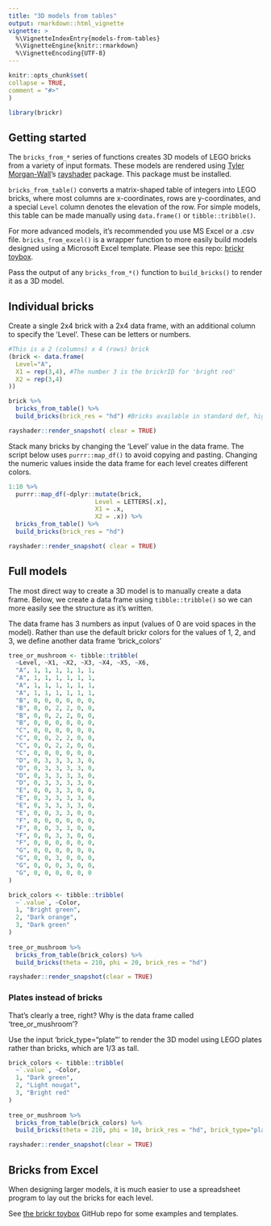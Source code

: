 ```yaml
---
title: "3D models from tables"
output: rmarkdown::html_vignette
vignette: >
  %\VignetteIndexEntry{models-from-tables}
  %\VignetteEngine{knitr::rmarkdown}
  %\VignetteEncoding{UTF-8}
---
```

  
```r
knitr::opts_chunk$set(
collapse = TRUE,
comment = "#>"
)
```

```r
library(brickr)
```

## Getting started

The `bricks_from_*` series of functions creates 3D models of LEGO bricks from a variety of input formats. These models are rendered using [Tyler Morgan-Wall](https://twitter.com/tylermorganwall)'s [rayshader](https://www.rayshader.com/) package. This package must be installed.

`bricks_from_table()` converts a matrix-shaped table of integers into LEGO bricks, where most columns are x-coordinates, rows are y-coordinates, and a special `Level` column denotes the elevation of the row. For simple models, this table can be made manually using `data.frame()` or `tibble::tribble()`. 

For more advanced models, it's recommended you use MS Excel or a .csv file. `bricks_from_excel()` is a wrapper function to more easily build models designed using a Microsoft Excel template. Please see this repo: [brickr toybox](https://github.com/ryantimpe/brickr_toybox).

Pass the output of any `bricks_from_*()` function to `build_bricks()` to render it as a 3D model.

## Individual bricks

Create a single 2x4 brick with a 2x4 data frame, with an additional column to specify the 'Level'. These can be letters or numbers.

```r
#This is a 2 (columns) x 4 (rows) brick
(brick <- data.frame(
  Level="A",
  X1 = rep(3,4), #The number 3 is the brickrID for 'bright red'
  X2 = rep(3,4)
))

brick %>% 
  bricks_from_table() %>% 
  build_bricks(brick_res = "hd") #Bricks available in standard def, high def, and ultra hd. 

rayshader::render_snapshot( clear = TRUE)
```

Stack many bricks by changing the 'Level' value in the data frame. The script below uses `purrr::map_df()` to avoid copying and pasting. Changing the numeric values inside the data frame for each level creates different colors.

```r
1:10 %>% 
  purrr::map_df(~dplyr::mutate(brick,
                        Level = LETTERS[.x], 
                        X1 = .x,
                        X2 = .x)) %>% 
  bricks_from_table() %>% 
  build_bricks(brick_res = "hd")

rayshader::render_snapshot( clear = TRUE)
```

## Full models

The most direct way to create a 3D model is to manually create a data frame. Below, we create a data frame using `tibble::tribble()` so we can more easily see the structure as it's written.

The data frame has 3 numbers as input (values of 0 are void spaces in the model). Rather than use the default brickr colors for the values of 1, 2, and 3, we define another data frame 'brick_colors' 

```r
tree_or_mushroom <- tibble::tribble(
  ~Level, ~X1, ~X2, ~X3, ~X4, ~X5, ~X6,
  "A", 1, 1, 1, 1, 1, 1, 
  "A", 1, 1, 1, 1, 1, 1, 
  "A", 1, 1, 1, 1, 1, 1, 
  "A", 1, 1, 1, 1, 1, 1, 
  "B", 0, 0, 0, 0, 0, 0, 
  "B", 0, 0, 2, 2, 0, 0,
  "B", 0, 0, 2, 2, 0, 0, 
  "B", 0, 0, 0, 0, 0, 0, 
  "C", 0, 0, 0, 0, 0, 0, 
  "C", 0, 0, 2, 2, 0, 0,
  "C", 0, 0, 2, 2, 0, 0, 
  "C", 0, 0, 0, 0, 0, 0, 
  "D", 0, 3, 3, 3, 3, 0, 
  "D", 0, 3, 3, 3, 3, 0,
  "D", 0, 3, 3, 3, 3, 0, 
  "D", 0, 3, 3, 3, 3, 0,
  "E", 0, 0, 3, 3, 0, 0, 
  "E", 0, 3, 3, 3, 3, 0,
  "E", 0, 3, 3, 3, 3, 0, 
  "E", 0, 0, 3, 3, 0, 0,
  "F", 0, 0, 0, 0, 0, 0, 
  "F", 0, 0, 3, 3, 0, 0,
  "F", 0, 0, 3, 3, 0, 0, 
  "F", 0, 0, 0, 0, 0, 0,
  "G", 0, 0, 0, 0, 0, 0, 
  "G", 0, 0, 3, 0, 0, 0,
  "G", 0, 0, 0, 3, 0, 0, 
  "G", 0, 0, 0, 0, 0, 0
)

brick_colors <- tibble::tribble(
  ~`.value`, ~Color,
  1, "Bright green",
  2, "Dark orange",
  3, "Dark green"
)
  
tree_or_mushroom %>% 
  bricks_from_table(brick_colors) %>% 
  build_bricks(theta = 210, phi = 20, brick_res = "hd")

rayshader::render_snapshot(clear = TRUE)
```

### Plates instead of bricks

That's clearly a tree, right? Why is the data frame called 'tree_or_mushroom'?

Use the input 'brick_type="plate"' to render the 3D model using LEGO plates rather than bricks, which are 1/3 as tall.

```r
brick_colors <- tibble::tribble(
  ~`.value`, ~Color,
  1, "Dark green",
  2, "Light nougat",
  3, "Bright red"
)
  
tree_or_mushroom %>% 
  bricks_from_table(brick_colors) %>% 
  build_bricks(theta = 210, phi = 10, brick_res = "hd", brick_type="plate")

rayshader::render_snapshot(clear = TRUE)
```

## Bricks from Excel

When designing larger models, it is much easier to use a spreadsheet program to lay out the bricks for each level.  

See [the brickr toybox](https://github.com/ryantimpe/brickr_toybox) GitHub repo for some examples and templates.